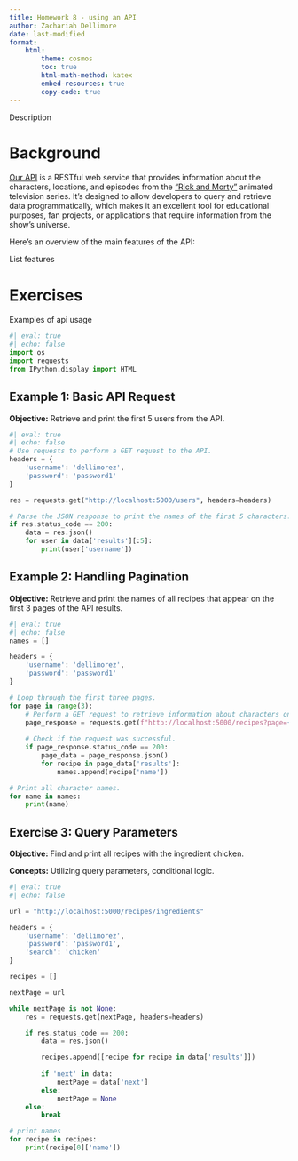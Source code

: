 ```yaml
---
title: Homework 8 - using an API
author: Zachariah Dellimore
date: last-modified
format:
    html:
        theme: cosmos
        toc: true
        html-math-method: katex
        embed-resources: true
        copy-code: true
---
```

Description

# Background

[Our API](https://rickandmortyapi.com) is a RESTful web service that provides information about the characters, locations, and episodes from the ["Rick and Morty"](https://www.adultswim.com/videos/rick-and-morty) animated television series. It's designed to allow developers to query and retrieve data programmatically, which makes it an excellent tool for educational purposes, fan projects, or applications that require information from the show's universe.

Here's an overview of the main features of the API:

List features

# Exercises

Examples of api usage

```python
#| eval: true
#| echo: false
import os
import requests
from IPython.display import HTML
```

## Example 1: Basic API Request

**Objective:** Retrieve and print the first 5 users from the API.

```python
#| eval: true
#| echo: false
# Use requests to perform a GET request to the API.
headers = {
    'username': 'dellimorez',
    'password': 'password1'
}

res = requests.get("http://localhost:5000/users", headers=headers)

# Parse the JSON response to print the names of the first 5 characters.
if res.status_code == 200:
    data = res.json()
    for user in data['results'][:5]:
        print(user['username'])
```

## Example 2: Handling Pagination

**Objective:** Retrieve and print the names of all recipes that appear on the first 3 pages of the API results.

```python
#| eval: true
#| echo: false
names = []

headers = {
    'username': 'dellimorez',
    'password': 'password1'
}

# Loop through the first three pages.
for page in range(3):
    # Perform a GET request to retrieve information about characters on the current page.
    page_response = requests.get(f"http://localhost:5000/recipes?page={page+1}", headers=headers)
    
    # Check if the request was successful.
    if page_response.status_code == 200:
        page_data = page_response.json()
        for recipe in page_data['results']:
            names.append(recipe['name'])

# Print all character names.
for name in names:
    print(name)
```

## Exercise 3: Query Parameters

**Objective:** Find and print all recipes with the ingredient chicken.

**Concepts:** Utilizing query parameters, conditional logic.
```python
#| eval: true
#| echo: false

url = "http://localhost:5000/recipes/ingredients"

headers = {
    'username': 'dellimorez',
    'password': 'password1',
    'search': 'chicken'
}

recipes = []

nextPage = url

while nextPage is not None:
    res = requests.get(nextPage, headers=headers)

    if res.status_code == 200:
        data = res.json()

        recipes.append([recipe for recipe in data['results']])
        
        if 'next' in data:
            nextPage = data['next']
        else:
            nextPage = None
    else: 
        break

# print names
for recipe in recipes:
    print(recipe[0]['name'])
```
